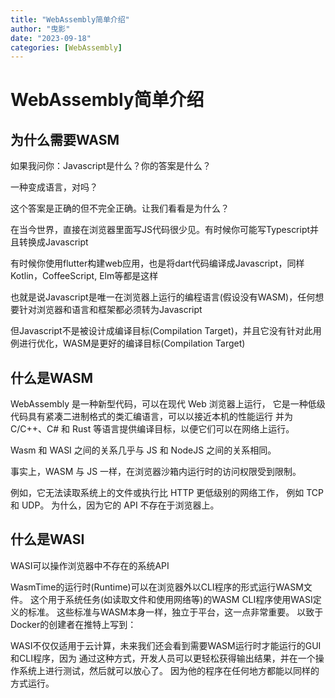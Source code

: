 ```yaml
---
title: "WebAssembly简单介绍"
author: "曳影"
date: "2023-09-18"
categories: [WebAssembly]
---
```


# WebAssembly简单介绍

## 为什么需要WASM

如果我问你：Javascript是什么？你的答案是什么？

一种变成语言，对吗？

这个答案是正确的但不完全正确。让我们看看是为什么？

在当今世界，直接在浏览器里面写JS代码很少见。有时候你可能写Typescript并且转换成Javascript

有时候你使用flutter构建web应用，也是将dart代码编译成Javascript，同样Kotlin，CoffeeScript, Elm等都是这样

也就是说Javascript是唯一在浏览器上运行的编程语言(假设没有WASM)，任何想要针对浏览器和语言和框架都必须转为Javascript

但Javascript不是被设计成编译目标(Compilation Target)，并且它没有针对此用例进行优化，WASM是更好的编译目标(Compilation Target)

## 什么是WASM

WebAssembly 是一种新型代码，可以在现代 Web 浏览器上运行，
它是一种低级代码具有紧凑二进制格式的类汇编语言，可以以接近本机的性能运行
并为 C/C++、C# 和 Rust 等语言提供编译目标，以便它们可以在网络上运行。


Wasm 和 WASI 之间的关系几乎与 JS 和 NodeJS 之间的关系相同。

事实上，WASM 与 JS 一样，在浏览器沙箱内运行时的访问权限受到限制。

例如，它无法读取系统上的文件或执行比 HTTP 更低级别的网络工作，
例如 TCP 和 UDP。 为什么，因为它的 API 不存在于浏览器上。


## 什么是WASI

WASI可以操作浏览器中不存在的系统API

WasmTime的运行时(Runtime)可以在浏览器外以CLI程序的形式运行WASM文件。
这个用于系统任务(如读取文件和使用网络等)的WASM CLI程序使用WASI定义的标准。
这些标准与WASM本身一样，独立于平台，这一点非常重要。
以致于Docker的创建者在推特上写到：

WASI不仅仅适用于云计算，未来我们还会看到需要WASM运行时才能运行的GUI和CLI程序，因为
通过这种方式，开发人员可以更轻松获得输出结果，并在一个操作系统上进行测试，然后就可以放心了。
因为他的程序在任何地方都能以同样的方式运行。